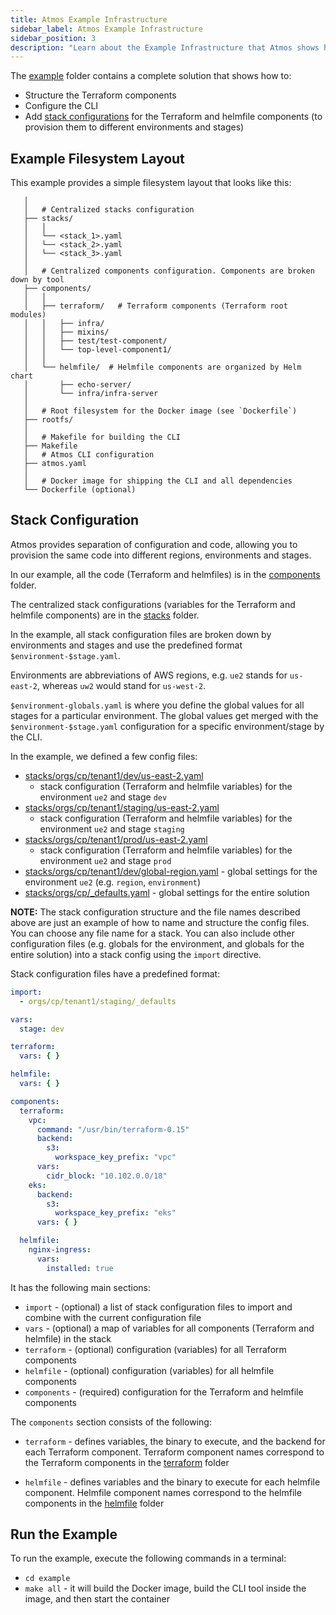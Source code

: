 ```yaml
---
title: Atmos Example Infrastructure
sidebar_label: Atmos Example Infrastructure
sidebar_position: 3
description: "Learn about the Example Infrastructure that Atmos shows how to configure and provision"
---
```


The [example](https://github.com/cloudposse/atmos/tree/main/examples/quick-start-advanced) folder contains a complete solution that shows how to:

- Structure the Terraform components
- Configure the CLI
- Add [stack configurations](https://github.com/cloudposse/atmos/tree/main/examples/quick-start-advanced/stacks) for the Terraform and helmfile components (to
  provision them to different environments and stages)

## Example Filesystem Layout

This example provides a simple filesystem layout that looks like this:

```console
   │  
   │   # Centralized stacks configuration
   ├── stacks/
   │   │
   │   └── <stack_1>.yaml
   │   └── <stack_2>.yaml
   │   └── <stack_3>.yaml
   │  
   │   # Centralized components configuration. Components are broken down by tool
   ├── components/
   │   │
   │   ├── terraform/   # Terraform components (Terraform root modules)
   │   │   ├── infra/
   │   │   ├── mixins/
   │   │   ├── test/test-component/
   │   │   └── top-level-component1/
   │   │
   │   └── helmfile/  # Helmfile components are organized by Helm chart
   │       ├── echo-server/
   │       └── infra/infra-server
   │  
   │   # Root filesystem for the Docker image (see `Dockerfile`)
   ├── rootfs/
   │
   │   # Makefile for building the CLI
   ├── Makefile
   │   # Atmos CLI configuration
   ├── atmos.yaml
   │  
   │   # Docker image for shipping the CLI and all dependencies
   └── Dockerfile (optional)
```

## Stack Configuration

Atmos provides separation of configuration and code, allowing you to provision the same code into different regions, environments and stages.

In our example, all the code (Terraform and helmfiles) is in
the [components](https://github.com/cloudposse/atmos/tree/main/examples/quick-start-advanced/components) folder.

The centralized stack configurations (variables for the Terraform and helmfile components) are in
the [stacks](https://github.com/cloudposse/atmos/tree/main/examples/quick-start-advanced/stacks) folder.

In the example, all stack configuration files are broken down by environments and stages and use the predefined format `$environment-$stage.yaml`.

Environments are abbreviations of AWS regions, e.g. `ue2` stands for `us-east-2`, whereas `uw2` would stand for `us-west-2`.

`$environment-globals.yaml` is where you define the global values for all stages for a particular environment.
The global values get merged with the `$environment-$stage.yaml` configuration for a specific environment/stage by the CLI.

In the example, we defined a few config files:

- [stacks/orgs/cp/tenant1/dev/us-east-2.yaml](https://github.com/cloudposse/atmos/tree/main/examples/quick-start-advanced/stacks/orgs/cp/tenant1/dev/us-east-2.yaml)
  - stack configuration (Terraform and helmfile variables) for the environment `ue2` and stage `dev`
- [stacks/orgs/cp/tenant1/staging/us-east-2.yaml](https://github.com/cloudposse/atmos/tree/main/examples/quick-start-advanced/stacks/orgs/cp/tenant1/staging/us-east-2.yaml)
  - stack configuration (Terraform and helmfile variables) for the environment `ue2` and stage `staging`
- [stacks/orgs/cp/tenant1/prod/us-east-2.yaml](https://github.com/cloudposse/atmos/tree/main/examples/quick-start-advanced/stacks/orgs/cp/tenant1/prod/us-east-2.yaml)
  - stack configuration (Terraform and helmfile variables) for the environment `ue2` and stage `prod`
- [stacks/orgs/cp/tenant1/dev/global-region.yaml](https://github.com/cloudposse/atmos/tree/main/examples/quick-start-advanced/stacks/ue2-globals.yaml) - global
  settings for the environment `ue2` (e.g. `region`, `environment`)
- [stacks/orgs/cp/_defaults.yaml](https://github.com/cloudposse/atmos/blob/main/examples/quick-start-advanced/stacks/orgs/cp/_defaults.yaml) - global settings
  for the entire solution

__NOTE:__ The stack configuration structure and the file names described above are just an example of how to name and structure the config files.
You can choose any file name for a stack. You can also include other configuration files (e.g. globals for the environment, and globals for the entire
solution) into a stack config using the `import` directive.

Stack configuration files have a predefined format:

```yaml
import:
  - orgs/cp/tenant1/staging/_defaults

vars:
  stage: dev

terraform:
  vars: { }

helmfile:
  vars: { }

components:
  terraform:
    vpc:
      command: "/usr/bin/terraform-0.15"
      backend:
        s3:
          workspace_key_prefix: "vpc"
      vars:
        cidr_block: "10.102.0.0/18"
    eks:
      backend:
        s3:
          workspace_key_prefix: "eks"
      vars: { }

  helmfile:
    nginx-ingress:
      vars:
        installed: true
```

It has the following main sections:

- `import` - (optional) a list of stack configuration files to import and combine with the current configuration file
- `vars` - (optional) a map of variables for all components (Terraform and helmfile) in the stack
- `terraform` - (optional) configuration (variables) for all Terraform components
- `helmfile` - (optional) configuration (variables) for all helmfile components
- `components` - (required) configuration for the Terraform and helmfile components

The `components` section consists of the following:

- `terraform` - defines variables, the binary to execute, and the backend for each Terraform component.
  Terraform component names correspond to the Terraform components in
  the [terraform](https://github.com/cloudposse/atmos/tree/main/examples/quick-start-advanced/components/terraform) folder

- `helmfile` - defines variables and the binary to execute for each helmfile component.
  Helmfile component names correspond to the helmfile components in
  the [helmfile](https://github.com/cloudposse/atmos/tree/main/examples/quick-start-advanced/components/helmfile) folder

## Run the Example

To run the example, execute the following commands in a terminal:

- `cd example`
- `make all` - it will build the Docker image, build the CLI tool inside the image, and then start the container
